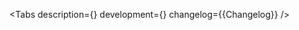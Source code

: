 


<Meta of={Stories} />

<ComponentHeader name='StatusBadge' children='Используется как индикатор состояния.' />

<Tabs
    description={<Description />}
    development={<Development />}
    changelog={<Markdown>{Changelog}</Markdown>}
/>
